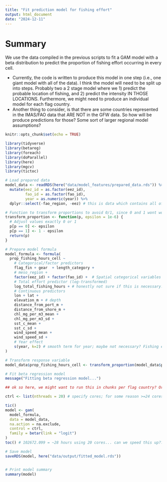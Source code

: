 ```yaml
---
title: "Fit prediction model for fishing effort"
output: html_document
date: "2024-12-11"
---
```


# Summary 

We use the data compiled in the previous scripts to fit a GAM model with a beta distribution to predict the proportion of fishing effort occurring in every cell. 

 - Currently, the code is written to produce this model in one step (i.e., one giant model with all of the data). I think the model will need to be split up into steps. Probably two a 2 stage model where we 1) predict the probable location of fishing, and 2) predict the intensity IN THOSE LOCATIONS. Furthermore, we might need to produce an individual model for each flag country. 
 - Another thing to consider, is that there are some countries represented in the IMAS/FAO data that ARE NOT in the GFW data. So how will be produce predictions for those? Some sort of larger regional model assumptions? 

```r
knitr::opts_chunk$set(echo = TRUE)

library(tidyverse)
library(betareg)
library(foreach)
library(doParallel)
library(here)
library(mgcv)
library(tictoc)
```

```r


# Load prepared data
model_data <- readRDS(here("data/model_features/prepared_data.rds")) %>%
  mutate(eez_id = as.factor(eez_id),
         fao_id = as.factor(fao_id),
         year = as.numeric(year)) %>%
  dplyr::select(-fao_region, -eez) # this is data which contains all of the predictors necessary for the model. 

# Function to transform proportions to avoid 0/1, since 0 and 1 wont work with beta regression
transform_proportion <- function(p, epsilon = 1e-6) {
  # Adjust values exactly 0 or 1
  p[p == 0] <- epsilon
  p[p == 1] <- 1 - epsilon
  return(p)
}

# Prepare model formula
model_formula <- formula(
  prop_fishing_hours_cell ~ 
    # Categorical/factor predictors
    flag_fin + gear  + length_category +
    # meso_region + 
    factor(eez_id) + factor(fao_id) +  # Spatial categorical variables
    # Total effort predictor (log-transformed)
    log_total_fishing_hours + # honestly not sure if this is necessary. It was a suggestion from Julia to include. Basically a sort of fishing capacity variable. 
    # Continuous predictors
    lon + lat + 
    elevation_m + # depth
    distance_from_port_m + 
    distance_from_shore_m +
    chl_mg_per_m3_mean + 
    chl_mg_per_m3_sd +
    sst_c_mean + 
    sst_c_sd +
    wind_speed_mean + 
    wind_speed_sd +
    # Year effect
    s(year, k=2) # smooth term for year; maybe not necessary? Fishing effort isn't necessarily linear so keeping for now. 
)

# Transform response variable
model_data$prop_fishing_hours_cell <- transform_proportion(model_data$prop_fishing_hours_cell) # we need to rescale any 0's or 1's because those won't work with beta regression

# Fit beta regression model
message("Fitting beta regression model...")

## ok so here, we might want to run this in chunks per flag country? Or something like that... currently it takes forever to run (~28 hours). Can we leverage parallelization more effectively? 

ctrl <- list(nthreads = 20) # specify cores; for some reason >=24 cores didn't work, maybe a memory issue

tic()
model <- gam(
  model_formula,
  data = model_data,
  na.action = na.exclude,
  control = ctrl,
  family = betar(link = "logit")
)
toc() # 102672.099 = ~28 hours using 20 cores... can we speed this up??? All the categorical variables are the problem. Also, are we sure a beta regression is what we want? Maybe we need to do like a prediction (0 or 1) model first to see where fishing is most likely, and then a beta regression? Similar to the two-step approach from McDonald et al 2024 PNAS

# Save model
saveRDS(model, here("data/output/fitted_model.rds"))


# Print model summary
summary(model)

```

